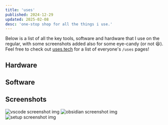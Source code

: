 ```yaml
---
title: 'uses'
published: 2024-12-29
updated: 2025-02-08
desc: 'one-stop shop for all the things i use.'
---
```


Below is a list of all the key tools, software and hardware that I use on the regular, with some screenshots added also for some eye-candy (or not 😆). Feel free to check out [uses.tech](https://uses.tech/) for a list of everyone's `/uses` pages!

## Hardware

<SectionList>
  <SectionListItem
    badge='laptop'
    title='MacBook Pro 14-in'
    desc='I’ve got the base config option (16/512, M1 Pro chip). This has done wonders to my productivity thanks to the perf, with battery for days (literally). I wonder why I didn’t switch to Mac earlier.'
  />
  <SectionListItem
    badge='monitor'
    title='MSI PRO MP275Q'
    desc='Works at 1440p@100Hz. Gives me more than enough screen estate to tackle whatever may come my way, while having a decent-enough PPI to work well with my Mac.'
  />
  <SectionListItem
    badge='phone'
    title='iPhone 16 Pro Max'
    desc='Does "phone" things. It’s simple, nails the fundamentals, and allows me to be more present in the moment (I’ve set it up to have a very small catalogue of essential apps).'
  />
  <SectionListItem
    badge='watch'
    title='Apple Watch Series 8'
    desc='Acts as a nice companion device to my phone, keeping me in the loop while also having a very comprehensive suite of health tracking features. The "Overnight Vitals" feature has been able to pick up when I’ve fallen ill, which is like, wow.'
  />
  <SectionListItem
    badge='earbuds'
    title='Samsung Galaxy Buds 2 Pro'
    desc='These sound amazing to the point that I’d recommend getting them over the new 3 Pros (there’s not much of an improvement sound quality wise, in addition to the fact that they look like AirPods clones).'
  />
  <SectionListItem
    badge='iems'
    title='Truthear Hola'
    desc='For £18 (now discontinued), these were a crazy steal, where they sound closer to £80 iems. These paired together with my Mac (and lossless playback) make for an amazing combo; long may they live.'
  />
</SectionList>

## Software

<SectionList>
  <SectionListItem
    badge='editor'
    title='Visual Studio Code'
    href='https://code.visualstudio.com'
    desc='Comes with a vast ecosystem of extensions, making me able to tailor it towards the languages I use, and code with minimal friction.'
  />
  <SectionListItem
    badge='terminal'
    title='Ghostty'
    href='https://ghostty.org/'
    desc='It’s blazing fast (it uses Zig under the hood), allows me to blitz through any commands/scripts that I need to run, and has a fantastic community behind it.'
  />
  <SectionListItem
    badge='browser'
    title='Zen Browser'
    href='https://zen-browser.app/'
    desc='Embeds the key "wins" of Arc, such as "Spaces" and "Pinned Tabs", but spits them out in a Firefox fork. I’ve had an eye on this browser for a while since Arc went into maintenance-mode, but things have progressed along to the point that I can happily daily this now.'
  />
  <SectionListItem
    badge='launcher'
    title='Raycast'
    href='https://www.raycast.com'
    desc='Phenomenal for quickly opening apps, running custom tasks (e.g. emptying the trash), and has a nice ecosystem of extensions that can run custom tasks related to specific applications (e.g. showing the currently playing song on Spotify).'
  />
  <SectionListItem
    badge='passwords'
    title='1Password'
    href='https://1password.com'
    desc='Comes with an integrated SSH agent (which is very handy). It was the first offering to provide Passkeys support (iirc), and comes with this nice "Watchtower" feature where you can see how strong your passwords are collectively.'
  />
  <SectionListItem
    badge='notes'
    title='Obsidian'
    href='https://obsidian.md'
    desc='Love the local-first approach, the wide variety of extensions available, and how you can structure your notes the way you want to (this came in very clutch during my uni years).'
  />
  <SectionListItem
    badge='misc'
    title='Swish'
    href='https://highlyopinionated.co/swish'
    desc='A neat window-manager app that leverages trackpad gestures (after this, wanting to own a wireless mouse becomes very undesirable).'
  />
  <SectionListItem
    badge='misc'
    title='BatFi'
    href='https://micropixels.software/apps/batfi'
    desc='A battery management app that allows me to set an indefinite charging limit on my Mac, without having to worry about Apple’s built-in battery optimisations messing things up.'
  />
  <SectionListItem
    badge='misc'
    title='BetterDisplay'
    href='https://betterdisplay.pro'
    desc='A display management utility that allows you to convert external displays to use Apple’s HiDPI, which gives you significantly sharper text. Hook this up nicely with a resolution that gives you enough screen estate (while still being crisp), and you’ve got a winner.'
  />
  <SectionListItem
    badge='misc'
    title='Clop'
    href='https://lowtechguys.com/clop'
    desc='An image, video, pdf and clipboard optimiser, which I’ve set up to run upon a file being copied/downloaded.'
  />
  <SectionListItem
    badge='misc'
    title='Alcove'
    href='https://tryalcove.com'
    desc='An app that emulates the functionality of the Dynamic Island on iPhones, and brings it over to the Mac.'
  />
  <SectionListItem
    badge='misc'
    title='Dropover'
    href='https://dropoverapp.com'
    desc='An app that makes drag and drop very easy, with you being able to group items into stashes.'
  />
</SectionList>

## Screenshots

![vscode screenshot img](../../assets/vsc.png)
![obsidian screenshot img](../../assets/obsidian.png)
![setup screenshot img](../../assets/setup.png)
